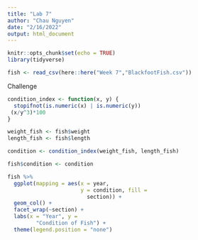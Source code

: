 ```yaml
---
title: "Lab 7"
author: "Chau Nguyen"
date: "2/16/2022"
output: html_document
---
```


```r
knitr::opts_chunk$set(echo = TRUE)
library(tidyverse)

fish <- read_csv(here::here("Week 7","BlackfootFish.csv"))
```

Challenge

```r
condition_index <- function(x, y) {
  stopifnot(is.numeric(x) | is.numeric(y))
 (x/y^3)*100
}

```

```r
weight_fish <- fish$weight
length_fish <- fish$length

condition <- condition_index(weight_fish, length_fish)

fish$condition <- condition

fish %>% 
  ggplot(mapping = aes(x = year, 
                       y = condition, fill = 
                         section)) +
  geom_col() +
  facet_wrap(~section) +
  labs(x = "Year", y = 
         "Condition of Fish") +
  theme(legend.position = "none")


```


